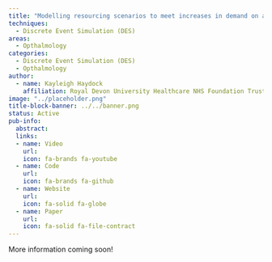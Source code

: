 ```yaml
---
title: "Modelling resourcing scenarios to meet increases in demand on a Devon eye clinic"
techniques:
  - Discrete Event Simulation (DES)
areas:
  - Opthalmology
categories:
  - Discrete Event Simulation (DES)
  - Opthalmology
author:
  - name: Kayleigh Haydock
    affiliation: Royal Devon University Healthcare NHS Foundation Trust
image: "../placeholder.png"
title-block-banner: ../../banner.png
status: Active
pub-info:
  abstract:
  links:
  - name: Video
    url:
    icon: fa-brands fa-youtube
  - name: Code
    url:
    icon: fa-brands fa-github
  - name: Website
    url:
    icon: fa-solid fa-globe
  - name: Paper
    url:
    icon: fa-solid fa-file-contract
---
```


More information coming soon!
